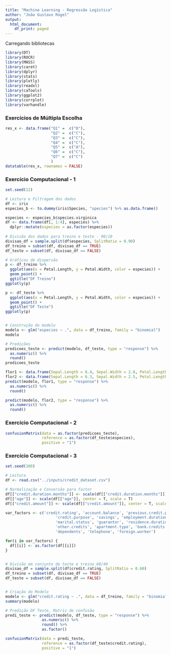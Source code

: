 ```yaml
---
title: "Machine Learning - Regressão Logística"
author: "João Gustavo Rogel"
output:
  html_document:
    df_print: paged
---
```


Carregando bibliotecas

```r
library(DT)
library(ROCR)
library(MASS)
library(caret)
library(dplyr)
library(stats)
library(plotly)
library(readxl)
library(caTools)
library(ggplot2)
library(corrplot)
library(varhandle)
```


### Exercícios de Múltipla Escolha
```r
res_x <- data.frame("Q1" =  c("D"),
                    "Q2" =  c("C"),
                    "Q3" =  c("C"),
                    "Q4" =  c("C"),
                    "Q5" =  c("A"),
                    "Q6" =  c("C"),
                    "Q7" =  c("C")
                    )
datatable(res_x, rownames = FALSE)
```


### Exercício Computacional - 1
```r
set.seed(12)

# Leitura e Filtragem dos dados
df <- iris
especies_b <- to.dummy(iris$Species, "species") %>% as.data.frame()

especies <- especies_b$species.virginica
df <- data.frame(df[, 1:4], especies) %>% 
  dplyr::mutate(especies = as.factor(especies))
  
# Divisão dos dados para treino e teste - 90/10
divisao_df = sample.split(df$especies, SplitRatio = 0.90)
df_treino = subset(df, divisao_df == TRUE)
df_teste = subset(df, divisao_df == FALSE)

# Gráficos de dispersão
p <- df_treino %>% 
  ggplot(aes(x = Petal.Length, y = Petal.Width, color = especies)) +
  geom_point() +
  ggtitle("DF Treino")
ggplotly(p)

p <- df_teste %>% 
  ggplot(aes(x = Petal.Length, y = Petal.Width, color = especies)) +
  geom_point() +
  ggtitle("DF Teste")
ggplotly(p)


# Construção do modelo
modelo <- glm("especies ~ .", data = df_treino, family = "binomial")
modelo

# Predições
predicoes_teste <- predict(modelo, df_teste, type = "response") %>% 
  as.numeric() %>% 
  round()
predicoes_teste

flor1 <- data.frame(Sepal.Length = 6.4, Sepal.Width = 2.8, Petal.Length = 4.6, Petal.Width = 1.8)
flor2 <- data.frame(Sepal.Length = 6.3, Sepal.Width = 2.5, Petal.Length = 4.1, Petal.Width = 1.7)
predict(modelo, flor1, type = "response") %>% 
  as.numeric() %>% 
  round()

predict(modelo, flor2, type = "response") %>% 
  as.numeric() %>% 
  round()
```


### Exercício Computacional - 2
```r
confusionMatrix(data = as.factor(predicoes_teste),
                reference = as.factor(df_teste$especies),
                positive = "1")
```

### Exercício Computacional - 3
```r
set.seed(100)

# Leitura
df <- read.csv("../inputs/credit_dataset.csv")

# Normalização e Conversão para factor
df[["credit.duration.months"]] <- scale(df[["credit.duration.months"]], center = T, scale = T)
df[["age"]] <- scale(df[["age"]], center = T, scale = T)
df[["credit.amount"]] <- scale(df[["credit.amount"]], center = T, scale = T)

var_factors <- c('credit.rating', 'account.balance', 'previous.credit.payment.status',
                      'credit.purpose', 'savings', 'employment.duration', 'installment.rate',
                      'marital.status', 'guarantor', 'residence.duration', 'current.assets',
                      'other.credits', 'apartment.type', 'bank.credits', 'occupation', 
                      'dependents', 'telephone', 'foreign.worker')

for(i in var_factors) {
  df[[i]] <- as.factor(df[[i]])
}


# Divisão em conjunto de teste e treino 60/40
divisao_df = sample.split(df$credit.rating, SplitRatio = 0.60)
df_treino = subset(df, divisao_df == TRUE)
df_teste = subset(df, divisao_df == FALSE)


# Criação do Modelo
modelo <- glm("credit.rating ~ .", data = df_treino, family = "binomial")
summary(modelo)

# Predição DF Teste, Matriz de confusão
predi_teste <- predict(modelo, df_teste, type = "response") %>% 
                as.numeric() %>% 
                round() %>% 
                as.factor()

confusionMatrix(data = predi_teste,
                reference = as.factor(df_teste$credit.rating),
                positive = "1")


```



